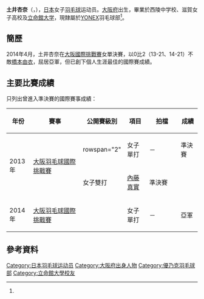 {{noteTA|G1=Badminton}}
{{Infobox 羽球選手
| playername              = {{lang|ja|<small>どい あんな</small><br/><big>土井 杏奈</big>}}<br/><small>({{lang|en|Doi Anna}})</small>
| image                   = 
| size                    = 
| caption                 = 
| birth_name              = 
| date_of_birth           = {{birth_date_and_age|1989|4|5}}<ref name="Yonex">{{ja}}{{cite web|title=ヨネックス バドミントンチーム 選手紹介|url=http://www.yonex.co.jp/badminton/yonex-badminton-team/|accessdate=2016-10-11|archive-date=2018-07-15|archive-url=https://web.archive.org/web/20180715181649/http://www.yonex.co.jp/badminton/yonex-badminton-team/|dead-url=no}}</ref>
| place_of_birth          = {{JPN}}[[大阪府|大阪府]]<ref name="Yonex"/>
| height                  = {{height|m=1.55}}<ref name="Yonex"/>
| weight                  = 
| event                   = 女子單打、女子雙打
| country                 = {{JPN}}
| years_active            = 
| handedness              = 右手<ref name="Yonex"/>
| coach                   = 
| highest_ranking         = 第167位（女雙-[[內藤真實|內藤真實]]）
| date_of_highest_ranking = 2013年10月2日<ref name="highest-ranking">[http://bwfcontent.tournamentsoftware.com/ranking/player.aspx?id=6725&player=314829 BWF World Ranking - Ranking of Anna DOI (88473)]{{en}}</ref>
| current_ranking         = 第304位（女單）<br/>第344位（女雙-[[內藤真實|內藤真實]]）
| date_of_current_ranking = 2014年4月10日<ref>[http://bwfcontent.tournamentsoftware.com/ranking/category.aspx?id=6725&category=473 BWF World Ranking - BWF世界排名榜 (4/10/2014) - Women's singles] {{Wayback|url=http://bwfcontent.tournamentsoftware.com/ranking/category.aspx?id=6725&category=473 |date=20200325055815 }}{{en}}</ref><ref>[http://bwfcontent.tournamentsoftware.com/ranking/category.aspx?id=6725&category=475 BWF World Ranking - BWF世界排名榜 (4/10/2014) - Women's doubles] {{Wayback|url=http://bwfcontent.tournamentsoftware.com/ranking/category.aspx?id=6725&category=475 |date=20200325055820 }}{{en}}</ref>
| played                  = 9勝–3負（女單）<br/>3勝–3負（女雙）
| titles                  = 
| bwf_profile             = 9AA905B4-7468-495C-AC77-F296F7AAA584
| bwf_id                  = 88473
| updated                 = 2014年4月16日
}}
{{MedalTableTop}}
{{MedalSport | 女子[[羽毛球|羽毛球]]}}
{{MedalCountry | {{JPN}}}}
{{MedalCompetition | 全日本少年羽毛球錦標賽 }}
{{MedalCountry | {{flagicon|JPN}}滋賀縣 }}
{{MedalBronze| 2006年 群馬縣 | 女子單打 }}
{{MedalBronze| 2006年 群馬縣 | 女子雙打 }}
{{MedalBottom}}
'''土井杏奈'''（{{jpn|j=土井 杏奈|kn=どい あんな|rm=Doi Anna}}，{{bd|1989年|4月5日}}），[[日本|日本]]女子[[羽毛球|羽毛球]]运动员。[[大阪府|大阪府]]出生，畢業於西陵中学校、滋賀女子高校及[[立命館大学|立命館大学]]，現隸屬於[[YONEX|YONEX]]羽毛球部<ref name="Yonex"/>。

==簡歷==
2014年4月，土井杏奈在[[2014年大阪羽毛球國際挑戰賽|大阪國際挑戰賽]]女單決賽，以0比2（13-21、14-21）不敵[[橋本由衣|橋本由衣]]，屈居亞軍，但已創下個人生涯最佳的國際賽成績。

==主要比賽成績==
只列出曾進入準決賽的國際賽事成績：
{| class=wikitable style="text-align:center; font-size:small;" 
!width="50"|年份
!width="180"|賽事
!width="80"|公開賽級別
!width="60"|項目
!width="100"|拍檔
!width="50"|成績
|-
!rowspan="2"|2013年
|rowspan="2"|[[2013年大阪羽毛球國際挑戰賽|大阪羽毛球國際挑戰賽]]
|rowspan="2" {{BWFIC}}
|女子單打
|－
|bgcolor="#b8860b"|準決賽
|-
|女子雙打
|[[內藤真實|內藤真實]]
|bgcolor="#b8860b"|準決賽
|-
!rowspan="1"|2014年
|[[2014年大阪羽毛球國際挑戰賽|大阪羽毛球國際挑戰賽]]
|{{BWFIC}}
|女子單打
|－
|bgcolor="silver"|亞軍
|}
{{BWF賽事級別索引}}

==參考資料==
{{Reflist}}

{{DEFAULTSORT:Doi, Anna}}
[[Category:日本羽毛球运动员|Category:日本羽毛球运动员]]
[[Category:大阪府出身人物|Category:大阪府出身人物]]
[[Category:優乃克羽毛球部|Category:優乃克羽毛球部]]
[[Category:立命館大學校友|Category:立命館大學校友]]
